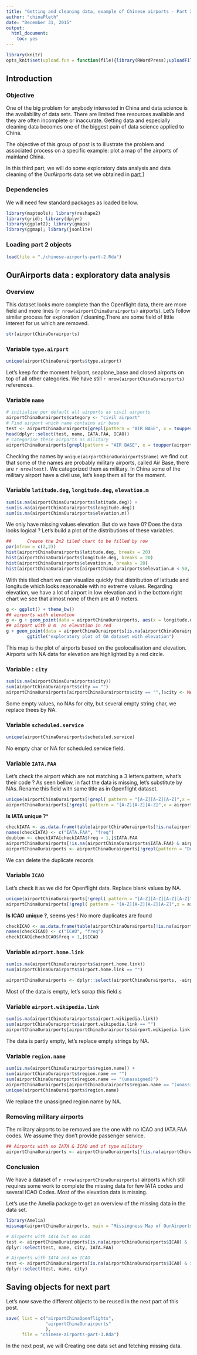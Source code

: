 ```yaml
---
title: "Getting and cleaning data, example of Chinese airports - Part 3/5"
author: "chinaPleth"
date: "December 31, 2015"
output: 
  html_document: 
    toc: yes
---
```



```r
library(knitr)
opts_knit$set(upload.fun = function(file){library(RWordPress);uploadFile(file)$url;})
```



## Introduction
### Objective  
One of the big problem for anybody interested in China and data science is the availability of data sets. There are limited free resources available and they are often incomplete or inaccurate. Getting data and especially cleaning data becomes one of the biggest pain of data science applied to China.

The objective of this group of post is to illustrate the problem and associated process on a specific example: plot a map of the airports of mainland China.

In this third part, we will do some exploratory data analysis and data cleaning of the OurAirports data set we obtained in [part 1](http://chinapleth.io/2015/12/29/getting-and-cleaning-data-example-of-chinese-airports-part-15/)


### Dependencies
We will need few standard packages as loaded bellow.

```r
library(maptools); library(reshape2)
library(grid); library(dplyr)
library(ggplot2); library(gmaps)
library(ggmap); library(jsonlite)
```

### Loading part 2 objects


```r
load(file = "./chinese-airports-part-2.Rda")
```



## OurAirports data : exploratory data analysis

### Overview

This dataset looks more complete than the Openflight data, there are more field and more lines (`r nrow(airportChinaOurairports)` airports). Let's follow similar process for exploration / cleaning.There are some field of little interest for us which are removed.

```r
str(airportChinaOurairports)
```


### Variable `type.airport`
```r
unique(airportChinaOurairports$type.airport)
```

Let's keep for the moment heliport, seaplane_base and closed airports on top of all other categories. We have still `r nrow(airportChinaOurairports)` references.


### Variable `name`  
```r
# initialise per default all airports as civil airports
airportChinaOurairports$category <- "civil airport"
# Find airport which name contains air base
test <- airportChinaOurairports[grepl(pattern = "AIR BASE", x = toupper(airportChinaOurairports$name)),]
head(dplyr::select(test, name, IATA.FAA, ICAO))
# categorise these airports as military
airportChinaOurairports[grepl(pattern = "AIR BASE", x = toupper(airportChinaOurairports$name)),]$category <- "military airport"
```

Checking the names by `unique(airportChinaOurairports$name)` we find out that some of the names are probably military airports, called Air Base, there are `r nrow(test)`. We categorized them as military. In China some of the military airport have a civil use, let's keep them all for the moment.

### Variable `latitude.deg`, `longitude.deg`, `elevation.m`
```r
sum(is.na(airportChinaOurairports$latitude.deg)) +
sum(is.na(airportChinaOurairports$longitude.deg))
sum(is.na(airportChinaOurairports$elevation.m))
```
We only have missing values elevation. But do we have 0? Does the data looks logical ? Let's build a plot of the distributions of these variables.

```r
##      Create the 2x2 tiled chart to be filled by row
par(mfrow = c(2,2))
hist(airportChinaOurairports$latitude.deg, breaks = 20)
hist(airportChinaOurairports$longitude.deg, breaks = 20)
hist(airportChinaOurairports$elevation.m, breaks = 20)
hist(airportChinaOurairports[airportChinaOurairports$elevation.m < 50,]$elevation.m, breaks = 100, xlab = "Airports with elevation < 50m")
```

With this tiled chart we can visualize quickly that distribution of latitude and longitude which looks reasonable with no extreme values. Regarding elevation, we have a lot of airport in low elevation and in the bottom right chart we see that almost none of them are at 0 meters.


```r
g <- ggplot() + theme_bw()
## airports with elevation
g <- g + geom_point(data = airportChinaOurairports, aes(x = longitude.deg, y = latitude.deg, colour = elevation.m, shape = type.airport), pch = 19)
## airport with 0 m  as elevation in red
g + geom_point(data = airportChinaOurairports[is.na(airportChinaOurairports$elevation.m),], aes(x = longitude.deg, y = latitude.deg, colour = elevation.m), size = 5, alpha = 0.2, col = "firebrick", pch = 1) +
        ggtitle("exploratory plot of OA dataset with elevation")
```

This map is the plot of airports based on the geolocalisation and elevation. Airports with NA data for elevation are highlighted by a red circle. 

### Variable : `city`
```r
sum(is.na(airportChinaOurairports$city))
sum(airportChinaOurairports$city == "")
airportChinaOurairports[airportChinaOurairports$city == "",]$city <- NA
```
Some empty values, no NAs for city, but several empty string char, we replace thees by NA.

### Variable `scheduled.service`
```r
unique(airportChinaOurairports$scheduled.service)
```
No empty char or NA for scheduled.service field.


### Variable `IATA.FAA`
Let's check the airport which are not matching a 3 letters pattern, what's their code ? As seen bellow, in fact the data is missing, let's substitute by NAs. Rename this field with same title as in Openflight dataset.

```r
unique(airportChinaOurairports[!grepl( pattern = "[A-Z][A-Z][A-Z]",x = airportChinaOurairports$IATA.FAA),]$IATA.FAA)
airportChinaOurairports[!grepl( pattern = "[A-Z][A-Z][A-Z]",x = airportChinaOurairports$IATA.FAA),]$IATA.FAA <- NA

```

**Is IATA unique ?***
```r
checkIATA <- as.data.frame(table(airportChinaOurairports[!is.na(airportChinaOurairports$IATA.FAA),]$IATA.FAA))
names(checkIATA) <- c("IATA.FAA", "freq")
doublon <- checkIATA[checkIATA$freq > 1,]$IATA.FAA
airportChinaOurairports[!is.na(airportChinaOurairports$IATA.FAA) & airportChinaOurairports$IATA.FAA == doublon[1],c(2,6,7)]
airportChinaOurairports <- airportChinaOurairports[!grepl(pattern = "Duplicate", airportChinaOurairports$name),]
```

We can delete the duplicate records

### Variable `ICAO`
Let's check it as we did for Openflight data. Replace blank values by NA.

```r
unique(airportChinaOurairports[!grepl( pattern = "[A-Z][A-Z][A-Z][A-Z]",x = airportChinaOurairports$ICAO),]$ICAO)
airportChinaOurairports[!grepl( pattern = "[A-Z][A-Z][A-Z][A-Z]",x = airportChinaOurairports$ICAO),]$ICAO <- NA
```

**Is ICAO unique ?**, seems yes ! No more duplicates are found  
```r
checkICAO <- as.data.frame(table(airportChinaOurairports[!is.na(airportChinaOurairports$ICAO),]$ICAO))
names(checkICAO) <- c("ICAO", "freq")
checkICAO[checkICAO$freq > 1,]$ICAO
```

### Variable `airport.home.link`
```r
sum(is.na(airportChinaOurairports$airport.home.link))
sum(airportChinaOurairports$airport.home.link == "")

airportChinaOurairports <- dplyr::select(airportChinaOurairports, -airport.home.link)
```
Most of the data is empty, let's scrap this field.s

### Variable `airport.wikipedia.link`  
```r
sum(is.na(airportChinaOurairports$airport.wikipedia.link))
sum(airportChinaOurairports$airport.wikipedia.link == "")
airportChinaOurairports[airportChinaOurairports$airport.wikipedia.link == "",]$airport.wikipedia.link <- NA
```
The data is partly empty, let's replace empty strings by NA.

### Variable `region.name`  
```r
sum(is.na(airportChinaOurairports$region.name)) + 
sum(airportChinaOurairports$region.name == "")
sum(airportChinaOurairports$region.name == "(unassigned)")
airportChinaOurairports[airportChinaOurairports$region.name == "(unassigned)",]$region.name <- NA
unique(airportChinaOurairports$region.name)
```
We replace the unassigned region name by NA.


### Removing military airports

The military airports to be removed are the one with no ICAO and IATA.FAA codes. We assume they don't provide passenger service.

```r
## Airports with no IATA & ICAO and of type military
airportChinaOurairports <- airportChinaOurairports[!(is.na(airportChinaOurairports$ICAO) & is.na(airportChinaOurairports$IATA.FAA) &   airportChinaOurairports$category == "military airport"),]
```

### Conclusion
We have a dataset of `r nrow(airportChinaOurairports)` airports which still requires some work to complete the missing data for few IATA codes and several ICAO Codes. Most of the elevation data is missing.

Let's use the Amelia package to get an overview of the missing data in the data set.

```r
library(Amelia)
missmap(airportChinaOurairports, main = "Missingness Map of OurAirports Chinese airport Dataset")
```


```r
# Airports with IATA but no ICAO
test <- airportChinaOurairports[is.na(airportChinaOurairports$ICAO) & !is.na(airportChinaOurairports$IATA.FAA),]
dplyr::select(test, name, city, IATA.FAA)
```

```r
# Airports with IATA and no ICAO
test <- airportChinaOurairports[is.na(airportChinaOurairports$ICAO) & is.na(airportChinaOurairports$IATA.FAA),]
dplyr::select(test, name, city)
```

## Saving objects for next part
Let's now save the different objects to be reused in the next part of this post.

```r
save( list = c("airportChinaOpenflights", 
               "airportChinaOurairports"
               ),
      file = "chinese-airports-part-3.Rda")
```

In the next post, we will Creating one data set and fetching missing data.

